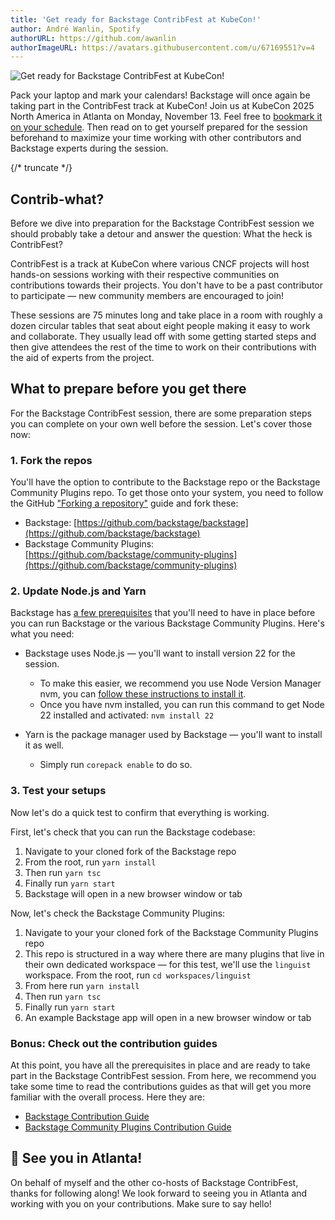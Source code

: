```yaml
---
title: 'Get ready for Backstage ContribFest at KubeCon!'
author: André Wanlin, Spotify
authorURL: https://github.com/awanlin
authorImageURL: https://avatars.githubusercontent.com/u/67169551?v=4
---
```


![Get ready for Backstage ContribFest at KubeCon!](assets/2025-10-15/backstage-contribfest-kubecon-guide-header.png)

Pack your laptop and mark your calendars! Backstage will once again be taking part in the ContribFest track at KubeCon! Join us at KubeCon 2025 North America in Atlanta on Monday, November 13. Feel free to [bookmark it on your schedule](https://kccncna2025.sched.com/event/27Nl6/contribfest-level-up-your-open-source-journey-hands-on-backstage-contributions-andre-wanlin-patrik-oldsberg-emma-indal-spotify-aramis-sennyey-doordash-kurt-king-procore). Then read on to get yourself prepared for the session beforehand to maximize your time working with other contributors and Backstage experts during the session.

{/* truncate */}

## Contrib-what?

Before we dive into preparation for the Backstage ContribFest session we should probably take a detour and answer the question: What the heck is ContribFest? 

ContribFest is a track at KubeCon where various CNCF projects will host hands-on sessions working with their respective communities on contributions towards their projects. You don't have to be a past contributor to participate — new community members are encouraged to join! 

These sessions are 75 minutes long and take place in a room with roughly a dozen circular tables that seat about eight people making it easy to work and collaborate. They usually lead off with some getting started steps and then give attendees the rest of the time to work on their contributions with the aid of experts from the project.

## What to prepare before you get there

For the Backstage ContribFest session, there are some preparation steps you can complete on your own well before the session. Let's cover those now:

### 1. Fork the repos

You'll have the option to contribute to the Backstage repo or the Backstage Community Plugins repo. To get those onto your system, you need to follow the GitHub ["Forking a repository"](https://docs.github.com/en/pull-requests/collaborating-with-pull-requests/working-with-forks/fork-a-repo#forking-a-repository) guide and fork these:

- Backstage: [https://github.com/backstage/backstage](https://github.com/backstage/backstage)
- Backstage Community Plugins: [https://github.com/backstage/community-plugins](https://github.com/backstage/community-plugins) 

### 2. Update Node.js and Yarn

Backstage has [a few prerequisites](https://backstage.io/docs/getting-started/#prerequisites) that you'll need to have in place before you can run Backstage or the various Backstage Community Plugins. Here's what you need:

- Backstage uses Node.js — you'll want to install version 22 for the session. 
   - To make this easier, we recommend you use Node Version Manager nvm, you can [follow these instructions to install it](https://github.com/nvm-sh/nvm#install--update-script). 
   - Once you have nvm installed, you can run this command to get Node 22 installed and activated: `nvm install 22`
- Yarn is the package manager used by Backstage — you'll want to install it as well.

  - Simply run `corepack enable` to do so.

### 3. Test your setups

Now let's do a quick test to confirm that everything is working.

First, let's check that you can run the Backstage codebase:

1. Navigate to your cloned fork of the Backstage repo
2. From the root, run `yarn install`
3. Then run `yarn tsc`
4. Finally run `yarn start`
5. Backstage will open in a new browser window or tab

Now, let's check the Backstage Community Plugins:

1. Navigate to your your cloned fork of the Backstage Community Plugins repo
2. This repo is structured in a way where there are many plugins that live in their own dedicated workspace — for this test, we'll use the `linguist` workspace. From the root, run `cd workspaces/linguist`
3. From here run `yarn install`
4. Then run `yarn tsc`
5. Finally run `yarn start`
6. An example Backstage app will open in a new browser window or tab

### Bonus: Check out the contribution guides

At this point, you have all the prerequisites in place and are ready to take part in the Backstage ContribFest session. From here, we recommend you take some time to read the contributions guides as that will get you more familiar with the overall process. Here they are:

- [Backstage Contribution Guide](https://github.com/backstage/backstage/blob/master/CONTRIBUTING.md)
- [Backstage Community Plugins Contribution Guide](https://github.com/backstage/community-plugins/blob/main/CONTRIBUTING.md)

## 👋 See you in Atlanta!

On behalf of myself and the other co-hosts of Backstage ContribFest, thanks for following along! We look forward to seeing you in Atlanta and working with you on your contributions. Make sure to say hello!
